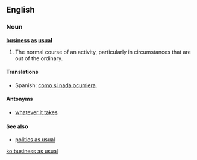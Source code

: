 ==English==

===Noun===
'''[[business]] [[as]] [[usual]]'''

# {{idiom}} The normal course of an activity, particularly in circumstances that are out of the ordinary.

====Translations====
{{trans-top|The normal course of an activity, in circumstances that are out of the ordinary}}
* Spanish: [[como si nada ocurriera]].
{{trans-mid}}
{{trans-bottom}}

====Antonyms====
* [[whatever it takes]]

====See also====
* [[w:politics as usual|politics as usual]]

[[ko:business as usual]]